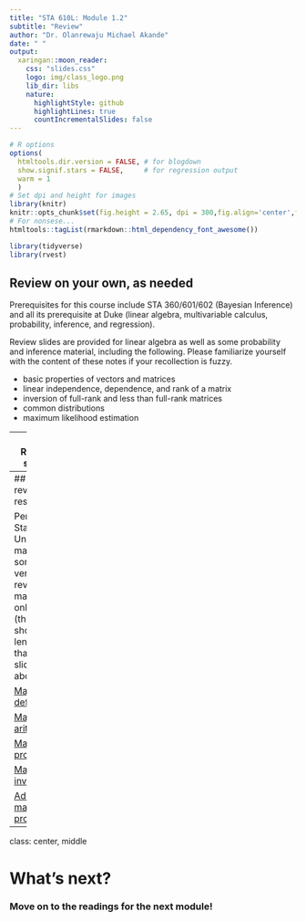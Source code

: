 ```yaml
---
title: "STA 610L: Module 1.2"
subtitle: "Review"
author: "Dr. Olanrewaju Michael Akande"
date: " "
output:
  xaringan::moon_reader:
    css: "slides.css"
    logo: img/class_logo.png
    lib_dir: libs
    nature:
      highlightStyle: github
      highlightLines: true
      countIncrementalSlides: false
---
```


```r
# R options
options(
  htmltools.dir.version = FALSE, # for blogdown
  show.signif.stars = FALSE,     # for regression output
  warm = 1
  )
# Set dpi and height for images
library(knitr)
knitr::opts_chunk$set(fig.height = 2.65, dpi = 300,fig.align='center',fig.show='hold',size='footnotesize', small.mar=TRUE) 
# For nonsese...
htmltools::tagList(rmarkdown::html_dependency_font_awesome())
```

```r
library(tidyverse)
library(rvest)
```



## Review on your own, as needed

Prerequisites for this course include STA 360/601/602 (Bayesian Inference) and all its prerequisite at Duke (linear algebra, multivariable calculus, probability, inference, and regression).

Review slides are provided for linear algebra as well as some probability and inference material, including the following. Please familiarize yourself with the content of these notes if your recollection is fuzzy.

- basic properties of vectors and matrices
- linear independence, dependence, and rank of a matrix
- inversion of full-rank and less than full-rank matrices
- common distributions
- maximum likelihood estimation


---
## Review slides

[Basics: vectors and matrices](https://sta-610l-s21.github.io/Course-Website/slides/1-2-review-1.html)

[Linear dependence and rank](https://sta-610l-s21.github.io/Course-Website/slides/1-2-review-2.html)

[Determinants and inverses](https://sta-610l-s21.github.io/Course-Website/slides/1-2-review-3.html)

[Random vectors and matrices](https://sta-610l-s21.github.io/Course-Website/slides/1-2-review-4.html)

[Important distributions](https://sta-610l-s21.github.io/Course-Website/slides/1-2-review-5.html)

[Maximum likelihood](https://sta-610l-s21.github.io/Course-Website/slides/1-2-review-6.html)


---
## Other review resources

Penn State University maintains some very nice review materials online (these are shorter in length than the slides above.)

[Matrix definitions](https://onlinecourses.science.psu.edu/statprogram/reviews/matrix-algebra/definitions)

[Matrix arithmetic](https://onlinecourses.science.psu.edu/statprogram/reviews/matrix-algebra/arithmetic)

[Matrix properties](https://onlinecourses.science.psu.edu/statprogram/reviews/matrix-algebra/properties)

[Matrix inverse](https://onlinecourses.science.psu.edu/statprogram/reviews/matrix-algebra/inverse)

[Advanced matrix properties](https://onlinecourses.science.psu.edu/statprogram/reviews/matrix-algebra/advanced-properties)




---

class: center, middle

# What's next? 

### Move on to the readings for the next module!




